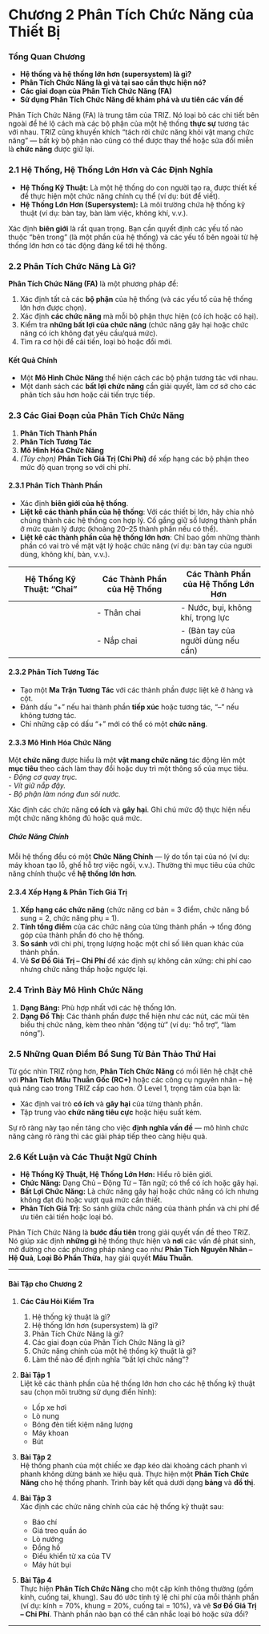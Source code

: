 # **Chương 2**  Phân Tích Chức Năng của Thiết Bị

### Tổng Quan Chương

- **Hệ thống và hệ thống lớn hơn (supersystem) là gì?**  
- **Phân Tích Chức Năng là gì và tại sao cần thực hiện nó?**  
- **Các giai đoạn của Phân Tích Chức Năng (FA)**  
- **Sử dụng Phân Tích Chức Năng để khám phá và ưu tiên các vấn đề**

Phân Tích Chức Năng (FA) là trung tâm của TRIZ. Nó loại bỏ các chi tiết bên ngoài để hé lộ cách mà các bộ phận của một hệ thống **thực sự** tương tác với nhau. TRIZ cũng khuyến khích “tách rời chức năng khỏi vật mang chức năng” — bất kỳ bộ phận nào cũng có thể được thay thế hoặc sửa đổi miễn là **chức năng** được giữ lại.

### 2.1 Hệ Thống, Hệ Thống Lớn Hơn và Các Định Nghĩa

- **Hệ Thống Kỹ Thuật:** Là một hệ thống do con người tạo ra, được thiết kế để thực hiện một chức năng chính cụ thể (ví dụ: bút để viết).  
- **Hệ Thống Lớn Hơn (Supersystem):** Là môi trường chứa hệ thống kỹ thuật (ví dụ: bàn tay, bàn làm việc, không khí, v.v.).

Xác định **biên giới** là rất quan trọng. Bạn cần quyết định các yếu tố nào thuộc “bên trong” (là một phần của hệ thống) và các yếu tố bên ngoài từ hệ thống lớn hơn có tác động đáng kể tới hệ thống.

### 2.2 Phân Tích Chức Năng Là Gì?

**Phân Tích Chức Năng (FA)** là một phương pháp để:

1. Xác định tất cả các **bộ phận** của hệ thống (và các yếu tố của hệ thống lớn hơn được chọn).  
2. Xác định **các chức năng** mà mỗi bộ phận thực hiện (có ích hoặc có hại).  
3. Kiểm tra **những bất lợi của chức năng** (chức năng gây hại hoặc chức năng có ích không đạt yêu cầu/quá mức).  
4. Tìm ra cơ hội để cải tiến, loại bỏ hoặc đổi mới.

#### Kết Quả Chính

- Một **Mô Hình Chức Năng** thể hiện cách các bộ phận tương tác với nhau.  
- Một danh sách các **bất lợi chức năng** cần giải quyết, làm cơ sở cho các phân tích sâu hơn hoặc cải tiến trực tiếp.

### 2.3 Các Giai Đoạn của Phân Tích Chức Năng

1. **Phân Tích Thành Phần**  
2. **Phân Tích Tương Tác**  
3. **Mô Hình Hóa Chức Năng**  
4. *(Tùy chọn)* **Phân Tích Giá Trị (Chi Phí)** để xếp hạng các bộ phận theo mức độ quan trọng so với chi phí.

#### 2.3.1 Phân Tích Thành Phần

- Xác định **biên giới của hệ thống**.  
- **Liệt kê các thành phần của hệ thống**: Với các thiết bị lớn, hãy chia nhỏ chúng thành các hệ thống con hợp lý. Cố gắng giữ số lượng thành phần ở mức quản lý được (khoảng 20–25 thành phần nếu có thể).  
- **Liệt kê các thành phần của hệ thống lớn hơn**: Chỉ bao gồm những thành phần có vai trò về mặt vật lý hoặc chức năng (ví dụ: bàn tay của người dùng, không khí, bàn, v.v.).

| Hệ Thống Kỹ Thuật: “Chai” | Các Thành Phần của Hệ Thống | Các Thành Phần của Hệ Thống Lớn Hơn |
|---|---|---|
|  | - Thân chai | - Nước, bụi, không khí, trọng lực |
|  | - Nắp chai  | - (Bàn tay của người dùng nếu cần) |

#### 2.3.2 Phân Tích Tương Tác

- Tạo một **Ma Trận Tương Tác** với các thành phần được liệt kê ở hàng và cột.  
- Đánh dấu “+” nếu hai thành phần **tiếp xúc** hoặc tương tác, “–” nếu không tương tác.  
- Chỉ những cặp có dấu “+” mới có thể có một **chức năng**.

#### 2.3.3 Mô Hình Hóa Chức Năng

Một **chức năng** được hiểu là một **vật mang chức năng** tác động lên một **mục tiêu** theo cách làm thay đổi hoặc duy trì một thông số của mục tiêu.  
- *Động cơ quay trục.*  
- *Vít giữ nắp đậy.*  
- *Bộ phận làm nóng đun sôi nước.*  

Xác định các chức năng **có ích** và **gây hại**. Ghi chú mức độ thực hiện nếu một chức năng không đủ hoặc quá mức.

##### Chức Năng Chính

Mỗi hệ thống đều có một **Chức Năng Chính** — lý do tồn tại của nó (ví dụ: máy khoan tạo lỗ, ghế hỗ trợ việc ngồi, v.v.). Thường thì mục tiêu của chức năng chính thuộc về **hệ thống lớn hơn**.

#### 2.3.4 Xếp Hạng & Phân Tích Giá Trị

1. **Xếp hạng các chức năng** (chức năng cơ bản = 3 điểm, chức năng bổ sung = 2, chức năng phụ = 1).  
2. **Tính tổng điểm** của các chức năng của từng thành phần → tổng đóng góp của thành phần đó cho hệ thống.  
3. **So sánh** với chi phí, trọng lượng hoặc một chỉ số liên quan khác của thành phần.  
4. Vẽ **Sơ Đồ Giá Trị – Chi Phí** để xác định sự không cân xứng: chi phí cao nhưng chức năng thấp hoặc ngược lại.

### 2.4 Trình Bày Mô Hình Chức Năng

1. **Dạng Bảng:** Phù hợp nhất với các hệ thống lớn.  
2. **Dạng Đồ Thị:** Các thành phần được thể hiện như các nút, các mũi tên biểu thị chức năng, kèm theo nhãn “động từ” (ví dụ: “hỗ trợ”, “làm nóng”).

### 2.5 Những Quan Điểm Bổ Sung Từ Bản Thảo Thứ Hai

Từ góc nhìn TRIZ rộng hơn, **Phân Tích Chức Năng** có mối liên hệ chặt chẽ với **Phân Tích Mâu Thuẫn Gốc (RC+)** hoặc các công cụ nguyên nhân – hệ quả nâng cao trong TRIZ cấp cao hơn. Ở Level 1, trọng tâm của bạn là:

- Xác định vai trò **có ích** và **gây hại** của từng thành phần.  
- Tập trung vào **chức năng tiêu cực** hoặc hiệu suất kém.  

Sự rõ ràng này tạo nền tảng cho việc **định nghĩa vấn đề** — mô hình chức năng càng rõ ràng thì các giải pháp tiếp theo càng hiệu quả.

### 2.6 Kết Luận và Các Thuật Ngữ Chính

- **Hệ Thống Kỹ Thuật, Hệ Thống Lớn Hơn:** Hiểu rõ biên giới.  
- **Chức Năng:** Dạng Chủ – Động Từ – Tân ngữ; có thể có ích hoặc gây hại.  
- **Bất Lợi Chức Năng:** Là chức năng gây hại hoặc chức năng có ích nhưng không đạt đủ hoặc vượt quá mức cần thiết.  
- **Phân Tích Giá Trị:** So sánh giữa chức năng của thành phần và chi phí để ưu tiên cải tiến hoặc loại bỏ.

Phân Tích Chức Năng là **bước đầu tiên** trong giải quyết vấn đề theo TRIZ. Nó giúp xác định **những gì** hệ thống thực hiện và **nơi** các vấn đề phát sinh, mở đường cho các phương pháp nâng cao như **Phân Tích Nguyên Nhân – Hệ Quả**, **Loại Bỏ Phần Thừa**, hay giải quyết **Mâu Thuẫn**.

---

#### Bài Tập cho Chương 2

1. **Các Câu Hỏi Kiểm Tra**  
   1. Hệ thống kỹ thuật là gì?  
   2. Hệ thống lớn hơn (supersystem) là gì?  
   3. Phân Tích Chức Năng là gì?  
   4. Các giai đoạn của Phân Tích Chức Năng là gì?  
   5. Chức năng chính của một hệ thống kỹ thuật là gì?  
   6. Làm thế nào để định nghĩa “bất lợi chức năng”?

2. **Bài Tập 1**  
   Liệt kê các thành phần của hệ thống lớn hơn cho các hệ thống kỹ thuật sau (chọn môi trường sử dụng điển hình):  
   - Lốp xe hơi  
   - Lò nung  
   - Bóng đèn tiết kiệm năng lượng  
   - Máy khoan  
   - Bút

3. **Bài Tập 2**  
   Hệ thống phanh của một chiếc xe đạp kéo dài khoảng cách phanh vì phanh không dừng bánh xe hiệu quả. Thực hiện một **Phân Tích Chức Năng** cho hệ thống phanh. Trình bày kết quả dưới dạng **bảng** và **đồ thị**.

4. **Bài Tập 3**  
   Xác định các chức năng chính của các hệ thống kỹ thuật sau:  
   - Báo chí  
   - Giá treo quần áo  
   - Lò nướng  
   - Đồng hồ  
   - Điều khiển từ xa của TV  
   - Máy hút bụi

5. **Bài Tập 4**  
   Thực hiện **Phân Tích Chức Năng** cho một cặp kính thông thường (gồm kính, cuống tai, khung). Sau đó ước tính tỷ lệ chi phí của mỗi thành phần (ví dụ: kính = 70%, khung = 20%, cuống tai = 10%), và vẽ **Sơ Đồ Giá Trị – Chi Phí**. Thành phần nào bạn có thể cân nhắc loại bỏ hoặc sửa đổi?

---

<a name="chapter-3"></a>

